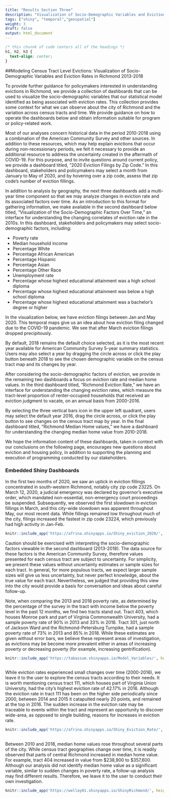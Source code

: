 ```yaml
---
title: "Results Section Three"
description: "Visualization of Socio-Demographic Variables and Eviction Rates"
tags: ["shiny", "temporal","geospatial"]
weight: 3
draft: false
output: html_document
---
```


```css
/* this chunnk of code centers all of the headings */
h1, h2, h3 {
  text-align: center;
}
```

##Modeling Census Tract Level Evictions: Visualization of Socio-Demographic Variables and Eviction Rates in Richmond 2013-2018

To provide further guidance for policymakers interested in understanding evictions in Richmond, we provide a collection of dashboards that can be used to visualize the socio-demographic variables that our statistical model identified as being associated with eviction rates. This collection provides some context for what we can observe about the city of Richmond and the variation across census tracts and time. We provide guidance on how to operate the dashboards below and obtain information suitable for program or policy-related work. 

Most of our analyses concern historical data in the period 2010-2018 using a combination of the American Community Survey and other sources. In addition to these resources, which may help explain evictions that occur during non-recessionary periods, we felt it necessary to provide an additional resource to address the uncertainty created in the aftermath of COVID-19. For this purpose, and to invite questions around current policy, we provide a dashboard titled, “2020 Eviction Filings by Zip Code.” In this dashboard, stakeholders and policymakers may select a month from January to May of 2020, and by hovering over a zip code, assess that zip code’s number of eviction fillings. 

In addition to analysis by geography, the next three dashboards add a multi-year time component so that we may analyze changes in eviction rate and its associated factors over time. As an introduction to this format for gathering information, we make available in the second dashboard below titled, “Visualization of the Socio-Demographic Factors Over Time,” an interface for understanding the changing correlates of eviction rate in the 2010s. In this dashboard, stakeholders and policymakers may select socio-demographic factors, including:

* Poverty rate
* Median household income
* Percentage White
* Percentage African American
* Percentage Hispanic
* Percentage Asian
* Percentage Other Race
* Unemployment rate 
* Percentage whose highest educational attainment was a high school diploma
* Percentage whose highest educational attainment was below a high school diploma 
* Percentage whose highest educational attainment was a bachelor’s degree or higher

In the visualization below, we have eviction filings between Jan and May 2020. This temporal maps give us an idea about how eviction filing changed due to the COVID-19 pandemic. We see that after March eviction filings dropped precipitously. 

By default, 2018 remains the default choice selected, as it is the most recent year available for American Community Survey 5-year summary statistics. Users may also select a year by dragging the circle across or click the play button beneath 2018 to see the chosen demographic variable on the census tract map and its changes by year. 

After considering the socio-demographic factors of eviction, we provide in the remaining two dashboards a focus on eviction rate and median home values. In the third dashboard titled, “Richmond Eviction Rate,” we have an interface for understanding the changing eviction rates, which measure the tract-level proportion of renter-occupied households that received an eviction judgment to vacate, on an annual basis from 2000-2016. 

By selecting the three vertical bars icon in the upper left quadrant, users may select the default year 2016, drag the circle across, or click the play button to see changes on the census tract map by year. In the final dashboard titled, “Richmond Median Home values,” we have a dashboard for understanding the changing median home value from 2010-2018. 

We hope the information content of these dashboards, taken in context with our conclusions on the following page, encourages new questions about eviction and housing policy, in addition to supporting the planning and execution of programming conducted by our stakeholders. 

### Embedded Shiny Dashboards

In the first two months of 2020, we saw an uptick in eviction fillings concentrated in south-western Richmond, notably city zip code 23225. On March 12, 2020, a judicial emergency was declared by governor's executive order, which mandated non-essential, non-emergency court proceedings be suspended. Subsequently, we observed the first slowdown in eviction fillings in March, and this city-wide slowdown was apparent throughout May, our most recent data. While fillings remained low throughout much of the city, filings increased the fastest in zip code 23224, which previously had high activity in Jan-Feb.

```r
knitr::include_app('https://afrina.shinyapps.io/Shiny_eviction_2020/', height="610px")

```


Caution should be exercised with interpreting the socio-demographic factors viewable in the second dashboard (2013-2018). The data source for these factors is the American Community Survey, therefore values presented for each census tract are subject to uncertainty. For simplicity, we present these values without uncertainty estimates or sample sizes for each tract. In general, for more populous tracts, we expect larger sample sizes will give us less uncertainty, but never perfect knowledge, about the true value for each tract. Nevertheless, we judged that providing this view into the city would provide a basis for conversation and ideas about careful follow-up. 

Note, when comparing the 2013 and 2018 poverty rate, as determined by the percentage of the survey in the tract with income below the poverty level in the past 12 months, we find two tracts stand out. Tract 403, which houses Monroe park and part of Virginia Commonwealth University, had a sample poverty rate of 90% in 2013 and 33% in 2018. Tract 301, just north of Jackson Ward and the Richmond-Petersburg Turnpike, had a sample poverty rate of 73% in 2013 and 85% in 2018. While these estimates are given without error bars, we believe these represent areas of investigation, as evictions may be become more prevalent either in areas of increasing poverty or decreasing poverty (for example, increasing gentrification).  

```r
knitr::include_app('https://tabassum.shinyapps.io/Model_Variables/', height="750px")
  
```

While eviction rates experienced small changes over time (2000-2016), we leave it to the user to explore the census tracts according to their needs. It is worth mentioning census tract 111, which houses part of Virginia Union University, had the city’s highest eviction rate of 42.17% in 2016. Although the eviction rate in tract 111 has been on the higher side periodically since 2000, between 2014 and 2015 it catapulted nearly 20 points, and remained at the top in 2016. The sudden increase in the eviction rate may be traceable to events within the tract and represent an opportunity to discover wide-area, as opposed to single building, reasons for increases in eviction rate.

```r
knitr::include_app('https://afrina.shinyapps.io/Shiny_Eviction_Rate/', height="615px")
  
```

Between 2010 and 2018, median home values rose throughout several parts of the city. While census tract geographies change over time, it is readily observed that parts of central Richmond increased in median home value. For example, tract 404 increased in value from \$238,900 to \$357,600. Although our analysis did not identify median home value as a significant variable, similar to sudden changes in poverty rate, a follow-up analysis may find different results. Therefore, we leave it to the user to conduct their own investigation. 

```r
knitr::include_app('https://wellay01.shinyapps.io/ShinyRichmond/', height="615px")
  
```

<!-- [Continue to Conclusion](https://boya66.github.io/Richmond_website/findings/results-section-four/) -->
